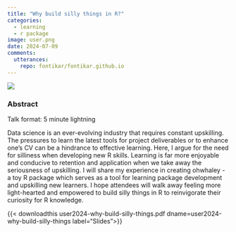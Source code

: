 ```yaml
---
title: "Why build silly things in R?"
categories:
  - learning
  - r package
image: user.png
date: 2024-07-09
comments:
  utterances:
    repo: fontikar/fontikar.github.io
---
```


![](user-banner.png)

### Abstract

Talk format: 5 minute lightning 

Data science is an ever-evolving industry that requires constant upskilling. The pressures to learn the latest tools for project deliverables or to enhance one’s CV can be a hindrance to effective learning. Here, I argue for the need for silliness when developing new R skills. Learning is far more enjoyable and conducive to retention and application when we take away the seriousness of upskilling. I will share my experience in creating ohwhaley - a toy R package which serves as a tool for learning package development and upskilling new learners. I hope attendees will walk away feeling more light-hearted and empowered to build silly things in R to reinvigorate their curiosity for R knowledge.

{{< downloadthis user2024-why-build-silly-things.pdf dname=user2024-why-build-silly-things label="Slides">}}